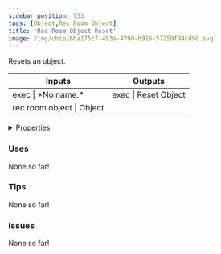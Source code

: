 ```yaml
---
sidebar_position: 733
tags: [Object,Rec Room Object]
title: 'Rec Room Object Reset'
image: /img/chip/6ba175cf-493a-4790-b916-57259f94cd98.svg
---
```


Resets an object.



<IChip uuid="6ba175cf-493a-4790-b916-57259f94cd98"/>

<table><thead><tr><th>Inputs</th><th>Outputs</th></tr></thead><tbody><tr><td>exec | *No name.*</td><td>exec | Reset Object</td></tr><tr><td>rec room object | Object</td><td /></tr></tbody></table>

<details>
  <summary>Properties</summary>
  <div>
    <div>
    <table>
      <tbody>
        <tr>
          <td>Is beta required?</td>
          <td>No</td>
        </tr>
        <tr>
          <td>Is chip a trolling risk?</td>
          <td>No</td>
        </tr>
        <tr>
          <td>Is chip a role assignment risk?</td>
          <td>No</td>
        </tr>
        <tr>
          <td>Chip UUID</td>
          <td>6ba175cf-493a-4790-b916-57259f94cd98</td>
        </tr>
        <tr>
          <td>Room availability</td>
          <td>Available everywhere</td>
        </tr>
      </tbody>
    </table>
    </div>
  </div>
</details>

### Uses

None so far!

### Tips

None so far!

### Issues

None so far!